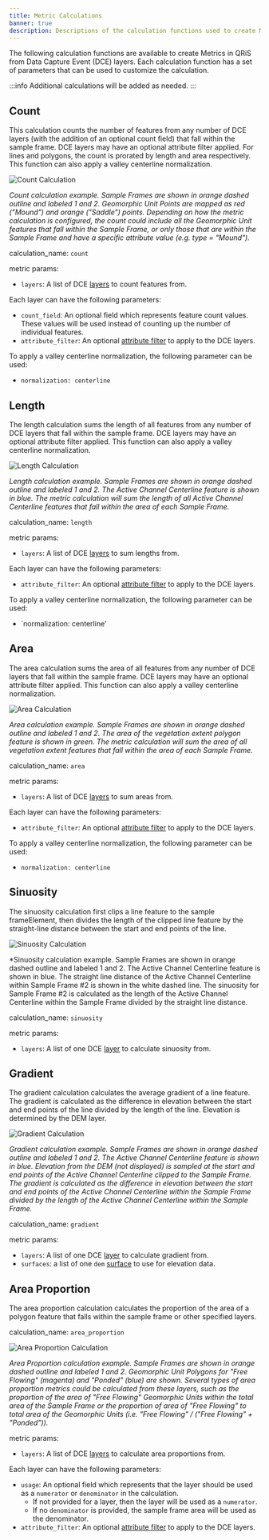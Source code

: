 ```yaml
---
title: Metric Calculations
banner: true
description: Descriptions of the calculation functions used to create Metrics in QRiS
---
```


The following calculation functions are available to create Metrics in QRiS from Data Capture Event (DCE) layers. Each calculation function has a set of parameters that can be used to customize the calculation.

:::info
Additional calculations will be added as needed.
:::

## Count
This calculation counts the number of features from any number of DCE layers (with the addition of an optional count field) that fall within the sample frame. DCE layers may have an optional attribute filter applied. For lines and polygons, the count is prorated by length and area respectively. This function can also apply a valley centerline normalization. 

![Count Calculation](/images/technical-reference/metrics/metric-count.png)

*Count calculation example. Sample Frames are shown in orange dashed outline and labeled 1 and 2. Geomorphic Unit Points are mapped as red ("Mound") and orange ("Saddle") points. Depending on how the metric calculation is configured, the count could include all the Geomorphic Unit features that fall within the Sample Frame, or only those that are within the Sample Frame and have a specific attribute value (e.g. type = "Mound").*

calculation_name: `count`

metric params:
- `layers`: A list of DCE [layers](managing_metrics#layers) to count features from.

Each layer can have the following parameters:
- `count_field`: An optional field which represents feature count values. These values will be used instead of counting up the number of individual features.
- `attribute_filter`: An optional [attribute filter](managing_metrics#attribute-filters) to apply to the DCE layers.

To apply a valley centerline normalization, the following parameter can be used:
- `normalization: centerline`

## Length
The length calculation sums the length of all features from any number of DCE layers that fall within the sample frame. DCE layers may have an optional attribute filter applied. This function can also apply a valley centerline normalization.

![Length Calculation](/images/technical-reference/metrics/metric-length.png)

*Length calculation example. Sample Frames are shown in orange dashed outline and labeled 1 and 2. The Active Channel Centerline feature is shown in blue. The metric calculation will sum the length of all Active Channel Centerline features that fall within the area of each Sample Frame.*

calculation_name: `length`

metric params:
- `layers`: A list of DCE [layers](managing_metrics#layers) to sum lengths from.

Each layer can have the following parameters:
- `attribute_filter`: An optional [attribute filter](managing_metrics#attribute-filters) to apply to the DCE layers.

To apply a valley centerline normalization, the following parameter can be used:
- `normalization: centerline'

## Area
The area calculation sums the area of all features from any number of DCE layers that fall within the sample frame. DCE layers may have an optional attribute filter applied. This function can also apply a valley centerline normalization.

![Area Calculation](/images/technical-reference/metrics/metric-area.png)

*Area calculation example. Sample Frames are shown in orange dashed outline and labeled 1 and 2. The area of the vegetation extent polygon feature is shown in green. The metric calculation will sum the area of all vegetation extent features that fall within the area of each Sample Frame.*

calculation_name: `area`

metric params:
- `layers`: A list of DCE [layers](managing_metrics#layers) to sum areas from.

Each layer can have the following parameters:
- `attribute_filter`: An optional [attribute filter](managing_metrics#attribute-filters) to apply to the DCE layers.

To apply a valley centerline normalization, the following parameter can be used:
- `normalization: centerline`

## Sinuosity

The sinuosity calculation first clips a line feature to the sample frameElement, then divides the length of the clipped line feature by the straight-line distance between the start and end points of the line.

![Sinuosity Calculation](/images/technical-reference/metrics/metric-sinuosity.png)

*Sinuosity calculation example. Sample Frames are shown in orange dashed outline and labeled 1 and 2. The Active Channel Centerline feature is shown in blue. The straight line distance of the Active Channel Centerline within Sample Frame #2 is shown in the white dashed line. The sinuosity for Sample Frame #2 is calculated as the length of the Active Channel Centerline within the Sample Frame divided by the straight line distance.

calculation_name: `sinuosity`

metric params:
- `layers`: A list of one DCE [layer](managing_metrics#layers) to calculate sinuosity from.

## Gradient
The gradient calculation calculates the average gradient of a line feature. The gradient is calculated as the difference in elevation between the start and end points of the line divided by the length of the line. Elevation is determined by the DEM layer.

![Gradient Calculation](/images/technical-reference/metrics/metric-length.png)

*Gradient calculation example. Sample Frames are shown in orange dashed outline and labeled 1 and 2. The Active Channel Centerline feature is shown in blue. Elevation from the DEM (not displayed) is sampled at the start and end points of the Active Channel Centerline clipped to the Sample Frame. The gradient is calculated as the difference in elevation between the start and end points of the Active Channel Centerline within the Sample Frame divided by the length of the Active Channel Centerline within the Sample Frame.*

calculation_name: `gradient`

metric params:
- `layers`: A list of one DCE [layer](managing_metrics#layers) to calculate gradient from.
- `surfaces`: a list of one `dem` [surface](managing_metrics#surfaces) to use for elevation data.

## Area Proportion
The area proportion calculation calculates the proportion of the area of a polygon feature that falls within the sample frame or other specified layers.

calculation_name: `area_proportion`

![Area Proportion Calculation](/images/technical-reference/metrics/metric-area_proportion.png)

*Area Proportion calculation example. Sample Frames are shown in orange dashed outline and labeled 1 and 2. Geomorphic Unit Polygons for "Free Flowing" (magenta) and "Ponded" (blue) are shown. Several types of area proportion metrics could be calculated from these layers, such as the proportion of the area of "Free Flowing" Geomorphic Units within the total area of the Sample Frame or the proportion of area of "Free Flowing" to total area of the Geomorphic Units (i.e. "Free Flowing" / ("Free Flowing" + "Ponded")).*

metric params:
- `layers`: A list of DCE [layers](managing_metrics#layers) to calculate area proportions from.

Each layer can have the following parameters:
- `usage`: An optional field which represents that the layer should be used as a `numerator` or `denominator` in the calculation. 
  - If not provided for a layer, then the layer will be used as a `numerator`.
  - If no `denominator` is provided, the sample frame area will be used as the denominator.
- `attribute_filter`: An optional [attribute filter](managing_metrics#attribute-filters) to apply to the DCE layers.
